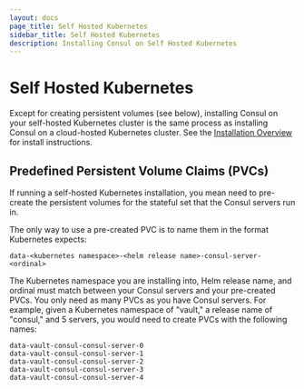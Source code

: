 ```yaml
---
layout: docs
page_title: Self Hosted Kubernetes
sidebar_title: Self Hosted Kubernetes
description: Installing Consul on Self Hosted Kubernetes
---
```


# Self Hosted Kubernetes

Except for creating persistent volumes (see below), installing Consul on your
self-hosted Kubernetes cluster is the same process as installing Consul on a
cloud-hosted Kubernetes cluster. See the [Installation Overview](/docs/k8s/installation)
for install instructions.

## Predefined Persistent Volume Claims (PVCs)

If running a self-hosted Kubernetes installation, you mean need to pre-create
the persistent volumes for the stateful set that the Consul servers run in.

The only way to use a pre-created PVC is to name them in the format Kubernetes expects:

```text
data-<kubernetes namespace>-<helm release name>-consul-server-<ordinal>
```

The Kubernetes namespace you are installing into, Helm release name, and ordinal
must match between your Consul servers and your pre-created PVCs. You only
need as many PVCs as you have Consul servers. For example, given a Kubernetes
namespace of "vault," a release name of "consul," and 5 servers, you would need
to create PVCs with the following names:

```text
data-vault-consul-consul-server-0
data-vault-consul-consul-server-1
data-vault-consul-consul-server-2
data-vault-consul-consul-server-3
data-vault-consul-consul-server-4
```
